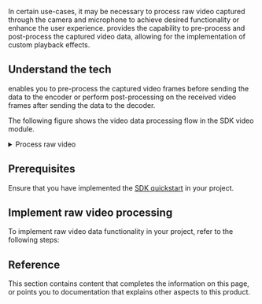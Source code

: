 
In certain use-cases, it may be necessary to process raw video captured through the camera and microphone to achieve desired functionality or enhance the user experience. <Vpd k="SDK" /> provides the capability to pre-process and post-process the captured video data, allowing for the implementation of custom playback effects.

<PlatformWrapper platform="android, ios, macos, windows, unity">

## Understand the tech

<Vpd k="SDK" /> enables you to pre-process the captured video frames before sending the data to the encoder or perform post-processing on the received video frames after sending the data to the decoder.

The following figure shows the video data processing flow in the SDK video module.

<details>
<summary>Process raw video</summary>

![](/images/video-sdk/video-module-data-processing.svg)

* Position (2) corresponds to the `onCaptureVideoFrame` callback.
* Position (3) corresponds to the `onPreEncodeVideoFrame` callback.
* Position (4) corresponds to the`onRenderVideoFrame` callback.
</details>



## Prerequisites

Ensure that you have implemented the [SDK quickstart](../get-started/get-started-sdk) in your project.

## Implement raw video processing

To implement raw video data functionality in your project, refer to the following steps:

<ProjectImplement/>

## Reference

This section contains content that completes the information on this page, or points you to documentation that explains other aspects to this product.
<Reference/>

</PlatformWrapper>
<PlatformWrapper notAllowed="android, ios, macos, windows, unity">
<NotAvailable />
</PlatformWrapper>